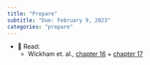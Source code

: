 ```yaml
---
title: "Prepare"
subtitle: "Due: February 9, 2023"
categories: "prepare"
---
```


- 📖 Read:
    - Wickham et. al., [chapter 16](https://ggplot2-book.org/coord.html) + [chapter 17](https://ggplot2-book.org/facet.html)
